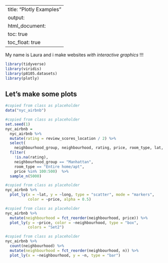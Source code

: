   
---
title: "Plotly Examples"
output: 
  html_document:
    toc: true
    toc_float: true
---

My name is Laura and i make websites _with interactive graphics_ !!!


```r
library(tidyverse)
library(viridis)
library(p8105.datasets)
library(plotly)
```



## Let's make some plots


```r
#copied from class as placeholder
data("nyc_airbnb")
```



```r
#copied from class as placeholder
set.seed(1)
nyc_airbnb = 
  nyc_airbnb %>% 
  mutate(rating = review_scores_location / 2) %>%
  select(
    neighbourhood_group, neighbourhood, rating, price, room_type, lat, long) %>%
  filter(
    !is.na(rating), 
    neighbourhood_group == "Manhattan",
    room_type == "Entire home/apt",
    price %in% 100:500)  %>% 
  sample_n(5000)
```

```r
#copied from class as placeholder
nyc_airbnb %>% 
  plot_ly(x = ~lat, y = ~long, type = "scatter", mode = "markers",
          color = ~price, alpha = 0.5)
```

```r
#copied from class as placeholder
nyc_airbnb %>% 
  mutate(neighbourhood = fct_reorder(neighbourhood, price)) %>% 
  plot_ly(y = ~price, color = ~neighbourhood, type = "box",
          colors = "Set2")
```

```r
#copied from class as placeholder
nyc_airbnb %>% 
  count(neighbourhood) %>% 
  mutate(neighbourhood = fct_reorder(neighbourhood, n)) %>% 
  plot_ly(x = ~neighbourhood, y = ~n, type = "bar")
```

